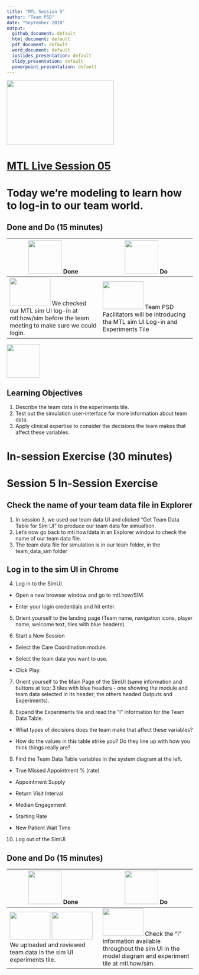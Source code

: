 ```yaml
---
title: "MTL Session 5"
author: "Team PSD"
date: "September 2018"
output: 
  github_document: default
  html_document: default
  pdf_document: default
  word_document: default
  ioslides_presentation: default
  slidy_presentation: default
  powerpoint_presentation: default
---
```


<img src = "https://github.com/lzim/teampsd/blob/master/resources/logos/mtl_live_sq_sm.png"
     height = "175" width = "290">  

# [MTL Live Session 05](https://github.com/lzim/teampsd/blob/master/mtl_facilitate_workgroup/mtl_live_guide/mtl_live_session05_see.Rmd "MTL Live Session 05")


# Today we're modeling to learn how to log-in to our team world.

## Done and Do (15 minutes)
<!-- Do/Done Tables -->
| <img src = "https://raw.githubusercontent.com/lzim/teampsd/hexagon_icons/np_hexagon-check-mark_309690_003F72.png" height = "90" width = "90"> **Done** | <img src = "https://raw.githubusercontent.com/lzim/teampsd/hexagon_icons/np_synchronize_778914_003F72.png" height = "90" width = "90"> **Do** |
| --- | --- | 
| [<img src = "https://raw.githubusercontent.com/lzim/teampsd/master/resources/logos/mtl_how_sim.png" height = "75" width = "110">](http://mtl.how/sim) We checked our MTL sim UI log-in at mtl.how/sim before the team meeting to make sure we could login. | [<img src = "https://raw.githubusercontent.com/lzim/teampsd/master/resources/logos/mtl_how_sim.png" height = "75" width = "110">](http://mtl.how/sim) Team PSD Facilitators will be introducing the MTL sim UI Log-in and Experiments Tile | 

<!-- Learning Objectives Icon --> 
<img src = "https://github.com/lzim/teampsd/blob/master/resources/icons/we_decided_learning_objectives.png" height = "90" width = "90" style ="display: inline-block"/> 

## Learning Objectives

1. Describe the team data in the experiments tile.
2. Test out the simulation user-interface for more information about team data.
3. Apply clinical expertise to consider the decisions the team makes that affect these variables.

# In-session Exercise (30 minutes)

# Session 5 In-Session Exercise

## Check the name of your team data file in Explorer
1. In session 3, we used our team data UI and clicked "Get Team Data Table for Sim UI" to produce our team data for simualtion. 
2. Let's now go back to mtl.how/data in an Explorer window to check the name of our team data file.
3. The team data file for simulation is in our team folder, in the team_data_sim folder

## Log in to the sim UI in Chrome

4. Log in to the SimUI.

+ Open a new browser window and go to mtl.how/SIM.

+ Enter your login credentials and hit enter.

5. Orient yourself to the landing page (Team name, navigation icons, player name, welcome text, tiles with blue headers).

6. Start a New Session

+ Select the Care Coordination module. 

+ Select the team data you want to use.

+ Click Play.

7. Orient yourself to the Main Page of the SimUI (same information and buttons at top; 3 tiles with blue headers - one showing the module and team data selected in its header; the others headed Outputs and Experiments).

8. Expand the Experiments tile and read the “i” information for the Team Data Table.

+ What types of decisions does the team make that affect these variables?

+ How do the values in this table strike you? Do they line up with how you think things really are?

9. Find the Team Data Table variables in the system diagram at the left.

+ True Missed Appointment % (rate)

+ Appointment Supply

+ Return Visit Interval

+ Median Engagement	

+ Starting Rate

+ New Patient Wait Time

10. Log out of the SimUI

## Done and Do (15 minutes)
<!-- Do/Done Tables -->
| <img src = "https://raw.githubusercontent.com/lzim/teampsd/hexagon_icons/np_hexagon-check-mark_309690_003F72.png" height = "90" width = "90"> **Done** | <img src = "https://raw.githubusercontent.com/lzim/teampsd/hexagon_icons/np_synchronize_778914_003F72.png" height = "90" width = "90"> **Do** |
| --- | --- | 
| [<img src = "https://raw.githubusercontent.com/lzim/teampsd/master/resources/logos/mtl_how_data_sm.png" height = "75" width = "110">](http://mtl.how/data) [<img src = "https://raw.githubusercontent.com/lzim/teampsd/master/resources/logos/mtl_how_sim.png" height = "75" width = "110">](http://mtl.how/sim) We uploaded and reviewed team data in the sim UI experiments tile. | [<img src = "https://raw.githubusercontent.com/lzim/teampsd/master/resources/logos/mtl_how_sim.png" height = "75" width = "110">](http://mtl.how/sim) Check the "i" information available throughout the sim UI in the model diagram and experiment tile at mtl.how/sim. | 


